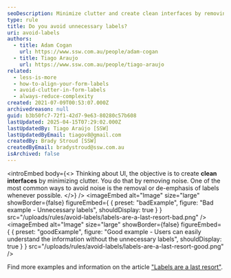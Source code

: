 ```yaml
---
seoDescription: Minimize clutter and create clean interfaces by removing unnecessary labels and emphasizing user understanding.
type: rule
title: Do you avoid unnecessary labels?
uri: avoid-labels
authors:
  - title: Adam Cogan
    url: https://www.ssw.com.au/people/adam-cogan
  - title: Tiago Araujo
    url: https://www.ssw.com.au/people/tiago-araujo
related:
  - less-is-more
  - how-to-align-your-form-labels
  - avoid-clutter-in-form-labels
  - always-reduce-complexity
created: 2021-07-09T00:53:07.000Z
archivedreason: null
guid: b3b50fc7-72f1-42d7-9e63-80280c57b608
lastUpdated: 2025-04-15T07:29:02.000Z
lastUpdatedBy: Tiago Araújo [SSW]
lastUpdatedByEmail: tiagov8@gmail.com
createdBy: Brady Stroud [SSW]
createdByEmail: bradystroud@ssw.com.au
isArchived: false
---
```


<introEmbed
  body={<>
Thinking about UI, the objective is to create **clean interfaces** by minimizing clutter. You do that by removing noise. One of the most common ways to avoid noise is the removal or de-emphasis of labels whenever possible.
  </>}
/>
<imageEmbed
  alt="Image"
  size="large"
  showBorder={false}
  figureEmbed={ {
    preset: "badExample",
    figure: "Bad example - Unnecessary labels",
    shouldDisplay: true
  } }
  src="/uploads/rules/avoid-labels/labels-are-a-last-resort-bad.png"
/>
<imageEmbed
  alt="Image"
  size="large"
  showBorder={false}
  figureEmbed={ {
    preset: "goodExample",
    figure: "Good example - Users can easily understand the information without the unnecessary labels",
    shouldDisplay: true
  } }
  src="/uploads/rules/avoid-labels/labels-are-a-last-resort-good.png"
/>

Find more examples and information on the article ["Labels are a last resort"](https://www.refactoringui.com/previews/labels-are-a-last-resort).
